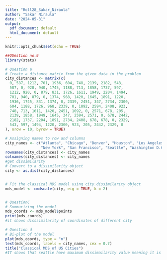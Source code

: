 ```yaml
---
title: "Roll28_Sakar_Niraula"
author: "Sakar Niraula"
date: "2024-05-31"
output:
  pdf_document: default
  html_document: default
---
```


```r
knitr::opts_chunk$set(echo = TRUE)

##QUestion no.9
library(stats)

# Question a
# Create a distance matrix from the given data in the problem
city_distances <- matrix(c(
  0, 587, 1212, 701, 1936, 604, 748, 2139, 2182, 543,
  587, 0, 920, 940, 1745, 1188, 713, 1858, 1737, 597,
  1212, 920, 0, 879, 831, 1726, 1611, 1949, 2204, 1494,
  701, 940, 879, 0, 1374, 968, 1420, 1645, 1891, 1220,
  1936, 1745, 831, 1374, 0, 2339, 2451, 347, 2734, 2300,
  604, 1188, 1726, 968, 2339, 0, 1092, 2594, 2408, 923,
  748, 713, 1611, 1420, 2451, 1092, 0, 2571, 678, 205,
  2139, 1858, 1949, 1645, 347, 2594, 2571, 0, 678, 2442,
  2182, 1737, 2204, 1891, 2734, 2408, 678, 678, 0, 2329,
  543, 597, 1494, 1220, 2300, 923, 205, 2442, 2329, 0
), nrow = 10, byrow = TRUE)

# Assigning names to row and columns
city_names <- c("Atlanta", "Chicago", "Denver", "Houston", "Los Angeles", "Miami",
                "New York", "San Francisco", "Seattle", "Washington D.C.")
rownames(city_distances) <- city_names
colnames(city_distances) <- city_names
#get dissimilarity 
# Convert to a dissimilarity object
city <- as.dist(city_distances)


# Fit the classical MDS model using city.dissimilarity object
mds_model <- cmdscale(city, eig = TRUE, k = 2)


# QuestionC
# Summarizing the model
mds_coords <- mds_model$points
print(mds_coords)
#it shows disssimilarity of coordinates of different city

```

```r
# Question d
# Bi-plot of the model
plot(mds_coords, type = "n")
text(mds_coords, labels = city_names, cex = 0.7)
title("Classical MDS of US Cities")
#IT shows that seattle have maximum dissimailarity value meaning it is furthest from any city while Los Angeles is the nearest


```


